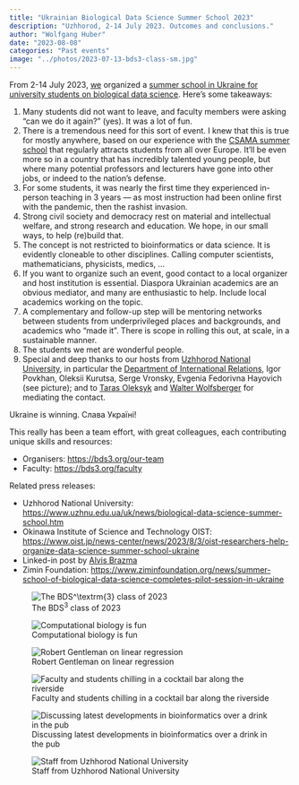 ```yaml
---
title: "Ukrainian Biological Data Science Summer School 2023"
description: "Uzhhorod, 2-14 July 2023. Outcomes and conclusions."
author: "Wolfgang Huber"
date: "2023-08-08"
categories: "Past events"
image: "../photos/2023-07-13-bds3-class-sm.jpg"
---
```


From 2-14 July 2023, [we](https://bds3.org/our-team) organized a [summer school in Ukraine for university students on biological data science](https://bds3.org). Here’s some takeaways:

1. Many students did not want to leave, and faculty members were asking “can we do it again?” (yes). It was a lot of fun.
2. There is a tremendous need for this sort of event. I knew that this is true for mostly anywhere, based on our experience with the [CSAMA summer school](https://csama2023.bioconductor.eu) that regularly attracts students from all over Europe. It’ll be even more so in a country that has incredibly talented young people, but where many potential professors and lecturers have gone into other jobs, or indeed to the nation’s defense. 
3. For some students, it was nearly the first time they experienced in-person teaching in  3 years — as most instruction had been online first with the pandemic, then the rashist invasion.
4. Strong civil society and democracy rest on material and intellectual welfare, and strong research and education. We hope, in our small ways, to help (re)build that.
5. The concept is not restricted to bioinformatics or data science. It is evidently cloneable to other disciplines. Calling computer scientists, mathematicians, physicists, medics, … 
6. If you want to organize such an event, good contact to a local organizer and host institution is essential. Diaspora Ukrainian academics are an obvious mediator, and many are enthusiastic to help.
Include local academics working on the topic. 
7. A complementary and follow-up step will be mentoring networks between students from underprivileged places and backgrounds, and academics who “made it”. There is scope in rolling this out, at scale, in a sustainable manner.
8. The students we met are wonderful people. 
9. Special and deep thanks to our hosts from [Uzhhorod National University](uzhnu.edu.ua), in particular the [Department of International Relations](https://www.uzhnu.edu.ua/en/cat/irelations-dep_irelations), Igor Povkhan, Oleksii Kurutsa, Serge Vronsky, Evgenia Fedorivna Hayovich (see picture); and to [Taras Oleksyk](https://oakland.edu/biology/directory/oleksyk) and [Walter Wolfsberger](https://scholar.google.com/citations?user=YtQK0tkAAAAJ&hl=uk) for mediating the contact. 

Ukraine is winning. Слава Україні! 

This really has been a team effort, with great colleagues, each contributing unique skills and resources:

- Organisers: <https://bds3.org/our-team>
- Faculty: <https://bds3.org/faculty>

Related press releases:

- Uzhhorod National University: <https://www.uzhnu.edu.ua/uk/news/biological-data-science-summer-school.htm>
- Okinawa Institute of Science and Technology OIST: <https://www.oist.jp/news-center/news/2023/8/3/oist-researchers-help-organize-data-science-summer-school-ukraine>
- Linked-in post by [Alvis Brazma](https://www.linkedin.com/pulse/biological-data-science-summer-school-ukraine-alvis-brazma)
- Zimin Foundation: <https://www.ziminfoundation.org/news/summer-school-of-biological-data-science-completes-pilot-session-in-ukraine>

![The BDS$^\textrm{3}$ class of 2023](../photos/2023-07-13-bds3-class.jpg)

![Computational biology is fun](../photos/2023-07-11-classroom.jpg)

![Robert Gentleman on linear regression](../photos/2023-07-10-Robert.jpg)      

![Faculty and students chilling in a cocktail bar along the riverside](../photos/2023-07-11-cocktailbar.jpg)

![Discussing latest developments in bioinformatics over a drink in the pub](../photos/2023-07-13-pub.jpg)

![Staff from Uzhhorod National University](../photos/2023-07-02-UzhNU-staff.jpg)
